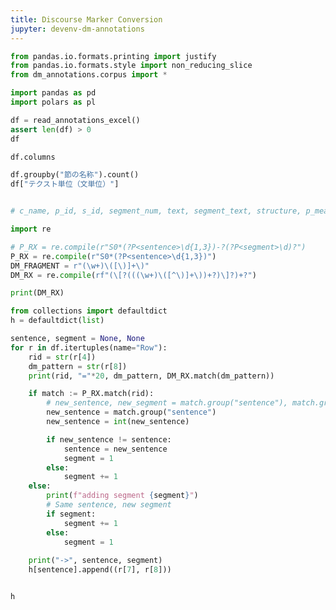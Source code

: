 ```yaml
---
title: Discourse Marker Conversion
jupyter: devenv-dm-annotations
---
```


```python
from pandas.io.formats.printing import justify
from pandas.io.formats.style import non_reducing_slice
from dm_annotations.corpus import *

import pandas as pd
import polars as pl

df = read_annotations_excel()
assert len(df) > 0
df
```

```python
df.columns
```

<!--
['節の名称', '文段番号', '文番号', 'segment数', 'テクスト単位（文単位）', 'Segment文章', '文構造',
 '文段・意味', '叙述範囲', '主題の展開', 'テクスト単位；語連鎖　lexical　bundle', '非５２３項m九',
 '語連鎖：接続表現', '語連鎖：文末表現', '基本形', '文末表現意味機能分類', '備考', 'N=新情報', 'T=主題、']
-->

```python
df.groupby("節の名称").count()
df["テクスト単位（文単位）"]


# c_name, p_id, s_id, segment_num, text, segment_text, structure, p_meaning, _叙述範囲, _主題の展開, 

import re

# P_RX = re.compile(r"S0*(?P<sentence>\d{1,3})-?(?P<segment>\d)?")
P_RX = re.compile(r"S0*(?P<sentence>\d{1,3})")
DM_FRAGMENT = r"(\w+)\([\)]+\)"
DM_RX = re.compile(rf"(\[?(((\w+)\([^\)]+\))+?)\]?)+?")

print(DM_RX)

from collections import defaultdict
h = defaultdict(list)

sentence, segment = None, None
for r in df.itertuples(name="Row"):
    rid = str(r[4])
    dm_pattern = str(r[8])
    print(rid, "="*20, dm_pattern, DM_RX.match(dm_pattern))

    if match := P_RX.match(rid):
        # new_sentence, new_segment = match.group("sentence"), match.group("segment")
        new_sentence = match.group("sentence")
        new_sentence = int(new_sentence)

        if new_sentence != sentence:
            sentence = new_sentence
            segment = 1
        else:
            segment += 1
    else:
        print(f"adding segment {segment}")
        # Same sentence, new segment
        if segment:
            segment += 1
        else:
            segment = 1
        
    print("->", sentence, segment)
    h[sentence].append((r[7], r[8]))


h
```

